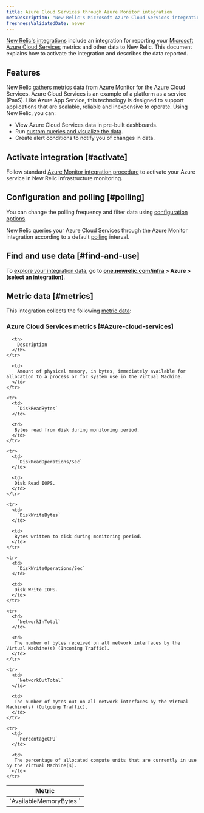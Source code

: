 ```yaml
---
title: Azure Cloud Services through Azure Monitor integration
metaDescription: "New Relic's Microsoft Azure Cloud Services integration: what data it reports and how to enable it."
freshnessValidatedDate: never
---
```


[New Relic's integrations](/docs/infrastructure/integrations-getting-started/getting-started/introduction-infrastructure-integrations) include an integration for reporting your [Microsoft Azure Cloud Services](https://learn.microsoft.com/en-us/azure/cloud-services) metrics and other data to New Relic. This document explains how to activate the integration and describes the data reported.

## Features

New Relic gathers metrics data from Azure Monitor for the Azure Cloud Services. Azure Cloud Services is an example of a platform as a service (PaaS). Like Azure App Service, this technology is designed to support applications that are scalable, reliable and inexpensive to operate.
Using New Relic, you can:

* View Azure Cloud Services data in pre-built dashboards.
* Run [custom queries and visualize the data](/docs/infrastructure/integrations-getting-started/getting-started/use-integration-data-new-relic-insights).
* Create alert conditions to notify you of changes in data.

## Activate integration [#activate]

Follow standard [Azure Monitor integration procedure](/docs/infrastructure/microsoft-azure-integrations/azure-integrations-list/azure-monitor) to activate your Azure service in New Relic infrastructure monitoring.

## Configuration and polling [#polling]

You can change the polling frequency and filter data using [configuration options](/docs/infrastructure/microsoft-azure-integrations/azure-integrations-list/azure-monitor/#settings).

New Relic queries your Azure Cloud Services through the Azure Monitor integration according to a default [polling](/docs/infrastructure/microsoft-azure-integrations/azure-integrations-list/azure-monitor/#settings) interval.

## Find and use data [#find-and-use]

To [explore your integration data](/docs/infrastructure/integrations/find-use-infrastructure-integration-data), go to <DoNotTranslate>**[one.newrelic.com/infra](https://one.newrelic.com/infra) > Azure > (select an integration)**</DoNotTranslate>.

## Metric data [#metrics]

This integration collects the following [metric data](/docs/infrastructure/integrations-getting-started/getting-started/understand-integration-data-data-types#metric):

### Azure Cloud Services metrics [#Azure-cloud-services]

<table>
  <thead>
    <tr>
      <th style={{ width: "300px" }}>
        Metric
      </th>

      <th>
        Description
      </th>
    </tr>
  </thead>

  <tbody>
    <tr>
      <td>
        `AvailableMemoryBytes	`
      </td>

      <td>
        Amount of physical memory, in bytes, immediately available for allocation to a process or for system use in the Virtual Machine.
      </td>
    </tr>

    <tr>
      <td>
        `DiskReadBytes`
      </td>

      <td>
       Bytes read from disk during monitoring period.
      </td>
    </tr>

    <tr>
      <td>
        `DiskReadOperations/Sec`
      </td>

      <td>
       Disk Read IOPS.
      </td>
    </tr>

    <tr>
      <td>
        `DiskWriteBytes`
      </td>

      <td>
       Bytes written to disk during monitoring period.
      </td>
    </tr>

    <tr>
      <td>
        `DiskWriteOperations/Sec`
      </td>

      <td>
       Disk Write IOPS.
      </td>
    </tr>

    <tr>
      <td>
        `NetworkInTotal`
      </td>

      <td>
       The number of bytes received on all network interfaces by the Virtual Machine(s) (Incoming Traffic).
      </td>
    </tr>

    <tr>
      <td>
        `NetworkOutTotal`
      </td>

      <td>
       The number of bytes out on all network interfaces by the Virtual Machine(s) (Outgoing Traffic).
      </td>
    </tr>

    <tr>
      <td>
        `PercentageCPU`
      </td>

      <td>
       The percentage of allocated compute units that are currently in use by the Virtual Machine(s).
      </td>
    </tr>
  </tbody>
</table>
